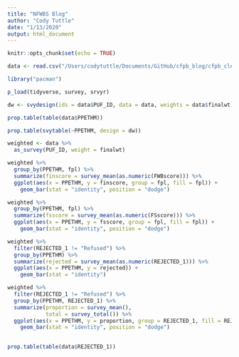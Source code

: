 ```yaml
---
title: "NFWBS Blog"
author: "Cody Tuttle"
date: "1/13/2020"
output: html_document
---
```


```r
knitr::opts_chunk$set(echo = TRUE)
```



```r
data <- read.csv("/Users/codytuttle/Documents/GitHub/cfpb_blog/cfpb_clean.csv")

library("pacman")

p_load(tidyverse, survey, srvyr)


```


```r

dw <- svydesign(ids = data$PUF_ID, data = data, weights = data$finalwt)

prop.table(table(data$PPETHM))

prop.table(svytable(~PPETHM, design = dw))
```


```r

weighted <- data %>%
  as_survey(PUF_ID, weight = finalwt)

weighted %>%
  group_by(PPETHM, fpl) %>%
  summarize(finscore = survey_mean(as.numeric(FWBscore))) %>%
  ggplot(aes(x = PPETHM, y = finscore, group = fpl, fill = fpl)) +
    geom_bar(stat = "identity", position = "dodge")

weighted %>%
  group_by(PPETHM, fpl) %>%
  summarize(fsscore = survey_mean(as.numeric(FSscore))) %>%
  ggplot(aes(x = PPETHM, y = fsscore, group = fpl, fill = fpl)) +
    geom_bar(stat = "identity", position = "dodge")

weighted %>%
  filter(REJECTED_1 != "Refused") %>%
  group_by(PPETHM) %>%
  summarize(rejected = survey_mean(as.numeric(REJECTED_1))) %>%
  ggplot(aes(x = PPETHM, y = rejected)) +
    geom_bar(stat = "identity")

weighted %>%
  filter(REJECTED_1 != "Refused") %>%
  group_by(PPETHM, REJECTED_1) %>%
  summarize(proportion = survey_mean(), 
            total = survey_total()) %>%
  ggplot(aes(x = PPETHM, y = proportion, group = REJECTED_1, fill = REJECTED_1)) +
    geom_bar(stat = "identity", position = "dodge")
    

prop.table(table(data$REJECTED_1))

```


